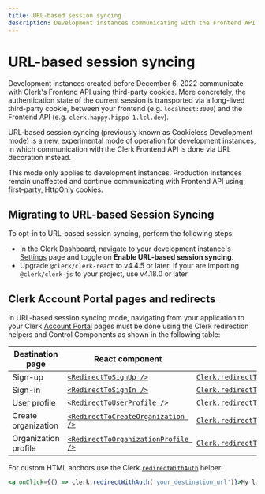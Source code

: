 ```yaml
---
title: URL-based session syncing
description: Development instances communicating with the Frontend API without third-party cookies.
---
```


# URL-based session syncing

Development instances created before December 6, 2022 communicate with Clerk's Frontend API using third-party cookies. More concretely, the authentication state of the current session is transported via a long-lived third-party cookie, between your frontend (e.g. `localhost:3000`) and the Frontend API (e.g. `clerk.happy.hippo-1.lcl.dev`).

URL-based session syncing (previously known as Cookieless Development mode) is a new, experimental mode of operation for development instances, in which communication with the Clerk Frontend API is done via URL decoration instead.

<Callout type="info">
  This mode only applies to development instances. Production instances remain unaffected and continue communicating with Frontend API using first-party, HttpOnly cookies.
</Callout>

## Migrating to URL-based Session Syncing

To opt-in to URL-based session syncing, perform the following steps:

- In the Clerk Dashboard, navigate to your development instance's [Settings](https://dashboard.clerk.com/last-active?path=settings) page and toggle on **Enable URL-based session syncing**.
- Upgrade `@clerk/clerk-react` to v4.4.5 or later. If your are importing `@clerk/clerk-js` to your project, use v4.18.0 or later.

## Clerk Account Portal pages and redirects

In URL-based session syncing mode, navigating from your application to your Clerk [Account Portal](/docs/account-portal/overview) pages must be done using the Clerk redirection helpers and Control Components as shown in the following table:

| Destination page | React component | Helper |
| --- | --- | --- |
| Sign-up | [`<RedirectToSignUp />`](/docs/components/control/redirect-to-signup) | [`Clerk.redirectToSignUp()`](/docs/references/javascript/clerk/redirect-methods#redirect-to-sign-up) |
| Sign-in | [`<RedirectToSignIn />`](/docs/components/control/redirect-to-signin) | [`Clerk.redirectToSignIn()`](/docs/references/javascript/clerk/redirect-methods#redirect-to-sign-in) |
| User profile | [`<RedirectToUserProfile />`](/docs/components/control/redirect-to-userprofile) | [`Clerk.redirectToUserProfile()`](/docs/references/javascript/clerk/redirect-methods#redirect-to-user-profile) |
| Create organization | [`<RedirectToCreateOrganization />`](/docs/components/control/redirect-to-createorganization) | [`Clerk.redirectToCreateOrganization()`](/docs/references/javascript/clerk/redirect-methods#redirect-to-create-organization) |
| Organization profile | [`<RedirectToOrganizationProfile />`](/docs/components/control/redirect-to-organizationprofile) | [`Clerk.redirectToOrganizationProfile()`](/docs/references/javascript/clerk/redirect-methods#redirect-to-organization-profile) |

For custom HTML anchors use the Clerk.[`redirectWithAuth`](/docs/references/javascript/clerk/redirect-methods#redirect-with-auth) helper:

```jsx
<a onClick={() => clerk.redirectWithAuth('your_destination_url')}>My link</a>
```